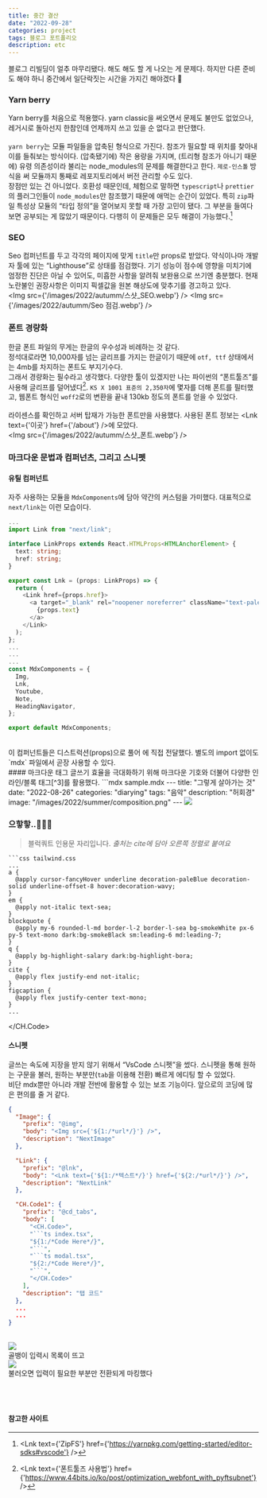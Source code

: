 ```yaml
---
title: 중간 결산
date: "2022-09-28"
categories: project
tags: 블로그 포트폴리오
description: etc
---
```

<HeadingNavigator />
블로그 리빌딩이 얼추 마무리됐다.  
해도 해도 할 게 나오는 게 문제다.  
하지만 다른 준비도 해야 하니 중간에서 일단락짓는 시간을 가지긴 해야겠다 👻   


### Yarn berry
Yarn berry를 처음으로 적용했다. yarn classic을 써오면서 문제도 불만도 없었으나, 레거시로 돌아선지 한참인데 언제까지 쓰고 있을 순 없다고 판단했다.  
<br/>
`yarn berry`는 모듈 파일들을 압축된 형식으로 가진다. 참조가 필요할 때 위치를 찾아내 이를 들춰보는 방식이다. (압축됐기에) 작은 용량을 가지며, (트리형 참조가 아니기 때문에) 유령 의존성이라 불리는 node_modules의 문제를 해결한다고 한다. `제로-인스톨` 방식을 써 모듈까지 통째로 레포지토리에서 버전 관리할 수도 있다. 
<br/>
장점만 있는 건 아니었다. 호환성 때문인데, 체험으로 말하면 `typescript`나 `prettier`의 플러그인들이 `node_modules`만 참조했기 때문에 애먹는 순간이 있었다. 특히 `zip`파일 특성상 모듈의 <q>타입 정의</q>을 열어보지 못할 때 가장 고민이 됐다. 그 부분을 들여다보면 공부되는 게 많았기 때문이다. 다행히 이 문제들은 모두 해결이 가능했다.[^1]

### SEO
Seo 컴퍼넌트를 두고 각각의 페이지에 맞게 `title`만 props로 받았다. 약식이나마 개발자 툴에 있는 <q>Lighthouse</q>로 상태를 점검했다. 기기 성능이 점수에 영향을 미치기에 엄정한 진단은 아닐 수 있어도, 미흡한 사항을 알려줘 보완용으로 쓰기엔 충분했다. 현재 노란불인 권장사항은 이미지 픽셀값을 원본 해상도에 맞추기를 경고하고 있다.
<br/>
<Img src={'/images/2022/autumm/스샷_SEO.webp'} />
<Img src={'/images/2022/autumm/Seo 점검.webp'} />


### 폰트 경량화
한글 폰트 파일의 무게는 한글의 우수성과 비례하는 것 같다.  
정석대로라면 10,000자를 넘는 글리프를 가지는 한글이기 때문에 `otf, ttf` 상태에서는 4mb를 차지하는 폰트도 부지기수다.  
그래서 경량화는 필수라고 생각했다. 다양한 툴이 있겠지만 나는 파이썬의 <q>폰트툴즈</q>를 사용해 글리프를 덜어냈다[^2]. `KS X 1001 표준의 2,350자`에 몇자를 더해 폰트를 필터했고, 웹폰트 형식인 `woff2`로의 변환을 끝내 130kb 정도의 폰트를 얻을 수 있었다.  
<br/>
라이센스를 확인하고 서버 탑재가 가능한 폰트만을 사용했다. 사용된 폰트 정보는 <Lnk text={'이곳'} href={'/about'} />에 모았다.  
<Img src={'/images/2022/autumm/스샷_폰트.webp'} />


### 마크다운 문법과 컴퍼넌츠, 그리고 스니펫

#### 유틸 컴퍼넌트
자주 사용하는 모듈을 `MdxComponents`에 담아 약간의 커스텀을 가미했다. 대표적으로 `next/link`는 이런 모습이다. 
```ts MdxComponents.tsx
...
import Link from "next/link";

interface LinkProps extends React.HTMLProps<HTMLAnchorElement> {
  text: string;
  href: string;
}

export const Lnk = (props: LinkProps) => {
  return (
    <Link href={props.href}>
      <a target="_blank" rel="noopener noreferrer" className="text-paleBlue" {...props}>
        {props.text}
      </a>
    </Link>
  );
};
...
...
...
const MdxComponents = {
  Img,
  Lnk,
  Youtube,
  Note,
  HeadingNavigator,
};

export default MdxComponents;
```
<br/>
이 컴퍼넌트들은 디스트럭션(props)으로 풀어 <Lnk text={'mdxBundler'} href={'https://github.com/kentcdodds/mdx-bundler'} />에 직접 전달했다. 별도의 import 없이도 `mdx` 파일에서 곧장 사용할 수 있다.  
<br/>
#### 마크다운 태그
글쓰기 효율을 극대화하기 위해 마크다운 기호와 더불어 다양한 인라인/블록 태그[^3]를 활용했다.
<CH.Code>
  ```mdx sample.mdx
  ---
  title: "그렇게 살아가는 것"
  date: "2022-08-26"
  categories: "diarying"
  tags: "음악"
  description: "허회경"
  image: "/images/2022/summer/composition.png"
  ---
  <Youtube src={'https://www.youtube.com/embed/cHC0ghVev1E'} />
  <Img src={"/images/2022/summer/screen_shot_1.png"} priority/>
  
  ### 으핳핳..🤦🏼‍♀️  
  
  > 블럭쿼트 인용문 자리입니다.
  > <cite>출처는 cite에 담아 오른쪽 정렬로 붙여요</cite>
  ```
  ```css tailwind.css
  ...
  a {
    @apply cursor-fancyHover underline decoration-paleBlue decoration-solid underline-offset-8 hover:decoration-wavy;
  }
  em {
    @apply not-italic text-sea;
  }
  blockquote {
    @apply my-6 rounded-l-md border-l-2 border-l-sea bg-smokeWhite px-6 py-5 text-mono dark:bg-smokeBlack sm:leading-6 md:leading-7;
  }
  q {
    @apply bg-highlight-salary dark:bg-highlight-bora;
  }
  cite {
    @apply flex justify-end not-italic;
  }
  figcaption {
    @apply flex justify-center text-mono;
  }
  ...
  ```
</CH.Code>
<br/>
#### 스니펫
글쓰는 속도에 지장을 받지 않기 위해서 <q>VsCode 스니펫</q>을 썼다. 스니펫을 통해 원하는 구문을 불러, 원하는 부분만(`tab`을 이용해 전환) 빠르게 에디팅 할 수 있었다.  
비단 mdx뿐만 아니라 개발 전반에 활용할 수 있는 보조 기능이다. 앞으로의 코딩에 많은 편의를 줄 거 같다.
```json mdx.json
{
  "Image": {
    "prefix": "@img",
    "body": "<Img src={'${1:/*url*/}'} />",
    "description": "NextImage"
  },

  "Link": {
    "prefix": "@lnk",
    "body": "<Lnk text={'${1:/*텍스트*/}'} href={'${2:/*url*/}'} />",
    "description": "NextLink"
  },

  "CH.Code1": {
    "prefix": "@cd_tabs",
    "body": [
      "<CH.Code>",
      "```ts index.tsx",
      "${1:/*Code Here*/}",
      "```",
      "```ts modal.tsx",
      "${2:/*Code Here*/}",
      "```",
      "</CH.Code>"
    ],
    "description": "탭 코드"
  },
  ...
  ...    
}
```
<br/>
<Img src={'/images/2022/autumm/스샷_스니펫1.webp'} />
<figcaption>골뱅이 입력시 목록이 뜨고</figcaption>
<Img src={'/images/2022/autumm/스샷_스니펫2.webp'} />
<figcaption>불러오면 입력이 필요한 부분만 전환되게 마킹했다</figcaption>
<br/>
<br/>
<br/>

#### 참고한 사이트

[^1]: <Lnk text={'ZipFS'} href={'https://yarnpkg.com/getting-started/editor-sdks#vscode'} />
[^2]: <Lnk text={'폰트툴즈 사용법'} href={'https://www.44bits.io/ko/post/optimization_webfont_with_pyftsubnet'} />
[^3]: <Lnk text={'인라인/블록 태그 목록'} href={'https://www.w3schools.com/html/html_blocks.asp'} />